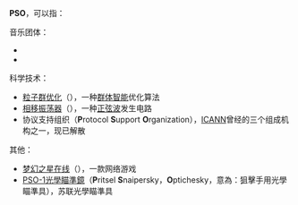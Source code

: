 '''PSO'''，可以指：

音乐团体：
* {{link-en|匹兹堡交响乐团|Pittsburgh Symphony Orchestra}}
* {{link-en|波特兰交响乐团|Portland Symphony Orchestra}}

科学技术：
* [[粒子群优化|粒子群优化]]（{{lang|en|'''P'''article '''s'''warm '''o'''ptimization}}），一种[[群体智能|群体智能]]优化算法
* [[相移振荡器|相移振荡器]]（{{lang|en|'''P'''hase-'''s'''hift '''o'''scillator}}），一种[[正弦波|正弦波]]发生电路
* 协议支持组织（'''P'''rotocol '''S'''upport '''O'''rganization），[[ICANN|ICANN]]曾经的三个组成机构之一，现已解散

其他：
* [[梦幻之星在线|梦幻之星在线]]（{{lang|en|'''P'''hantasy '''S'''tar '''O'''nline}}），一款网络游戏
* [[PSO-1光學瞄準鏡|PSO-1光學瞄準鏡]]（'''P'''ritsel '''S'''naipersky，'''O'''ptichesky，意為：狙擊手用光學瞄準具），苏联光學瞄準具

{{disambig|cat=三字拉丁字母縮寫消歧義}}